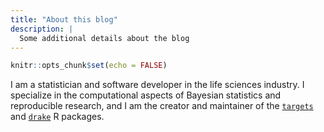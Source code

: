 ```yaml
---
title: "About this blog"
description: |
  Some additional details about the blog
---
```


```r
knitr::opts_chunk$set(echo = FALSE)
```

I am a statistician and software developer in the life sciences industry. I specialize in the computational aspects of Bayesian statistics and reproducible research, and I am the creator and maintainer of the [`targets`](https://github.com/wlandau/targets) and [`drake`](https://github.com/ropensci/drake) R packages.
